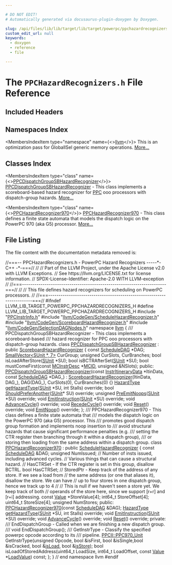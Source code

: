 ```yaml
---

# DO NOT EDIT!
# Automatically generated via docusaurus-plugin-doxygen by Doxygen.

slug: /api/files/lib/lib/target/lib/target/powerpc/ppchazardrecognizers-h
custom_edit_url: null
keywords:
  - doxygen
  - reference
  - file

---
```





# The `PPCHazardRecognizers.h` File Reference

<DoxygenPage pluginConfig={pluginConfig}>



## Included Headers

<IncludesList>
<IncludesListItem
  filePath="PPCInstrInfo.h"
  permalink="/docs/api/files/lib/lib/target/lib/target/powerpc/ppcinstrinfo-h"
  isLocal="true" />
<IncludesListItem
  filePath="llvm/CodeGen/ScheduleHazardRecognizer.h"
  permalink="/docs/api/files/include/include/llvm/include/llvm/codegen/schedulehazardrecognizer-h"
  isLocal="true" />
<IncludesListItem
  filePath="llvm/CodeGen/ScoreboardHazardRecognizer.h"
  permalink="/docs/api/files/include/include/llvm/include/llvm/codegen/scoreboardhazardrecognizer-h"
  isLocal="true" />
<IncludesListItem
  filePath="llvm/CodeGen/SelectionDAGNodes.h"
  permalink="/docs/api/files/include/include/llvm/include/llvm/codegen/selectiondagnodes-h"
  isLocal="true" />
</IncludesList>

## Namespaces Index

<MembersIndex>

<MembersIndexItem
  type="namespace"
  name={<><a href="/docs/api/namespaces/llvm">llvm</a></>}>
This is an optimization pass for GlobalISel generic memory operations. <a href="/docs/api/namespaces/llvm/#details">More...</a>
</MembersIndexItem>

</MembersIndex>

## Classes Index

<MembersIndex>

<MembersIndexItem
  type="class"
  name={<><a href="/docs/api/classes/llvm/ppcdispatchgroupsbhazardrecognizer">PPCDispatchGroupSBHazardRecognizer</a></>}>
<a href="/docs/api/classes/llvm/ppcdispatchgroupsbhazardrecognizer">PPCDispatchGroupSBHazardRecognizer</a> - This class implements a scoreboard-based hazard recognizer for <a href="/docs/api/namespaces/llvm/ppc">PPC</a> ooo processors with dispatch-group hazards. <a href="/docs/api/classes/llvm/ppcdispatchgroupsbhazardrecognizer/#details">More...</a>
</MembersIndexItem>

<MembersIndexItem
  type="class"
  name={<><a href="/docs/api/classes/llvm/ppchazardrecognizer970">PPCHazardRecognizer970</a></>}>
<a href="/docs/api/classes/llvm/ppchazardrecognizer970">PPCHazardRecognizer970</a> - This class defines a finite state automata that models the dispatch logic on the PowerPC 970 (aka G5) processor. <a href="/docs/api/classes/llvm/ppchazardrecognizer970/#details">More...</a>
</MembersIndexItem>

</MembersIndex>


## File Listing

The file content with the documentation metadata removed is:

<ProgramListing>

<Link id="l00001" /><CodeLine lineNumber="1"><span class="doxyHighlightComment">//===-- PPCHazardRecognizers.h - PowerPC Hazard Recognizers -----&#42;- C++ -&#42;-===//</span></CodeLine>
<Link id="l00002" /><CodeLine lineNumber="2"><span class="doxyHighlightComment">//</span></CodeLine>
<Link id="l00003" /><CodeLine lineNumber="3"><span class="doxyHighlightComment">// Part of the LLVM Project, under the Apache License v2.0 with LLVM Exceptions.</span></CodeLine>
<Link id="l00004" /><CodeLine lineNumber="4"><span class="doxyHighlightComment">// See https://llvm.org/LICENSE.txt for license information.</span></CodeLine>
<Link id="l00005" /><CodeLine lineNumber="5"><span class="doxyHighlightComment">// SPDX-License-Identifier: Apache-2.0 WITH LLVM-exception</span></CodeLine>
<Link id="l00006" /><CodeLine lineNumber="6"><span class="doxyHighlightComment">//</span></CodeLine>
<Link id="l00007" /><CodeLine lineNumber="7"><span class="doxyHighlightComment">//===----------------------------------------------------------------------===//</span></CodeLine>
<Link id="l00008" /><CodeLine lineNumber="8"><span class="doxyHighlightComment">//</span></CodeLine>
<Link id="l00009" /><CodeLine lineNumber="9"><span class="doxyHighlightComment">// This file defines hazard recognizers for scheduling on PowerPC processors.</span></CodeLine>
<Link id="l00010" /><CodeLine lineNumber="10"><span class="doxyHighlightComment">//</span></CodeLine>
<Link id="l00011" /><CodeLine lineNumber="11"><span class="doxyHighlightComment">//===----------------------------------------------------------------------===//</span></CodeLine>
<Link id="l00012" /><CodeLine lineNumber="12"></CodeLine>
<Link id="l00013" /><CodeLine lineNumber="13"><span class="doxyHighlightPreprocessor">#ifndef LLVM&#95;LIB&#95;TARGET&#95;POWERPC&#95;PPCHAZARDRECOGNIZERS&#95;H</span></CodeLine>
<Link id="l00014" /><CodeLine lineNumber="14"><span class="doxyHighlightPreprocessor">#define LLVM&#95;LIB&#95;TARGET&#95;POWERPC&#95;PPCHAZARDRECOGNIZERS&#95;H</span></CodeLine>
<Link id="l00015" /><CodeLine lineNumber="15"></CodeLine>
<Link id="l00016" /><CodeLine lineNumber="16"><span class="doxyHighlightPreprocessor">#include &quot;<a href="/docs/api/files/lib/lib/target/lib/target/powerpc/ppcinstrinfo-h">PPCInstrInfo.h</a>&quot;</span></CodeLine>
<Link id="l00017" /><CodeLine lineNumber="17"><span class="doxyHighlightPreprocessor">#include &quot;<a href="/docs/api/files/include/include/llvm/include/llvm/codegen/schedulehazardrecognizer-h">llvm/CodeGen/ScheduleHazardRecognizer.h</a>&quot;</span></CodeLine>
<Link id="l00018" /><CodeLine lineNumber="18"><span class="doxyHighlightPreprocessor">#include &quot;<a href="/docs/api/files/include/include/llvm/include/llvm/codegen/scoreboardhazardrecognizer-h">llvm/CodeGen/ScoreboardHazardRecognizer.h</a>&quot;</span></CodeLine>
<Link id="l00019" /><CodeLine lineNumber="19"><span class="doxyHighlightPreprocessor">#include &quot;<a href="/docs/api/files/include/include/llvm/include/llvm/codegen/selectiondagnodes-h">llvm/CodeGen/SelectionDAGNodes.h</a>&quot;</span></CodeLine>
<Link id="l00020" /><CodeLine lineNumber="20"></CodeLine>
<Link id="l00021" /><CodeLine lineNumber="21"><span class="doxyHighlightKeyword">namespace </span><span class="doxyHighlight"><a href="/docs/api/namespaces/llvm">llvm</a> &#123;</span></CodeLine>
<Link id="l00022" /><CodeLine lineNumber="22"></CodeLine>
<Link id="l00023" /><CodeLine lineNumber="23"><span class="doxyHighlightComment">/// PPCDispatchGroupSBHazardRecognizer - This class implements a scoreboard-based</span></CodeLine>
<Link id="l00024" /><CodeLine lineNumber="24"><span class="doxyHighlightComment">/// hazard recognizer for PPC ooo processors with dispatch-group hazards.</span></CodeLine>
<Link id="l00025" /><CodeLine lineNumber="25" lineLink="/docs/api/classes/llvm/ppcdispatchgroupsbhazardrecognizer"><span class="doxyHighlightKeyword">class </span><span class="doxyHighlight"><a href="/docs/api/classes/llvm/ppcdispatchgroupsbhazardrecognizer/#ae58571459d6d2583ba9ae321ebb64975">PPCDispatchGroupSBHazardRecognizer</a> : </span><span class="doxyHighlightKeyword">public</span><span class="doxyHighlight"> <a href="/docs/api/classes/llvm/scoreboardhazardrecognizer/#aaed3ade868f57d3ccbdc61cb33b88c8a">ScoreboardHazardRecognizer</a> &#123;</span></CodeLine>
<Link id="l00026" /><CodeLine lineNumber="26"><span class="doxyHighlight">  </span><span class="doxyHighlightKeyword">const</span><span class="doxyHighlight"> <a href="/docs/api/classes/llvm/scheduledag">ScheduleDAG</a> &#42;DAG;</span></CodeLine>
<Link id="l00027" /><CodeLine lineNumber="27"><span class="doxyHighlight">  <a href="/docs/api/classes/llvm/smallvector">SmallVector&lt;SUnit &#42;, 7&gt;</a> CurGroup;</span></CodeLine>
<Link id="l00028" /><CodeLine lineNumber="28"><span class="doxyHighlight">  </span><span class="doxyHighlightKeywordType">unsigned</span><span class="doxyHighlight"> CurSlots, CurBranches;</span></CodeLine>
<Link id="l00029" /><CodeLine lineNumber="29"></CodeLine>
<Link id="l00030" /><CodeLine lineNumber="30"><span class="doxyHighlight">  </span><span class="doxyHighlightKeywordType">bool</span><span class="doxyHighlight"> isLoadAfterStore(<a href="/docs/api/classes/llvm/sunit">SUnit</a> &#42;SU);</span></CodeLine>
<Link id="l00031" /><CodeLine lineNumber="31"><span class="doxyHighlight">  </span><span class="doxyHighlightKeywordType">bool</span><span class="doxyHighlight"> isBCTRAfterSet(<a href="/docs/api/classes/llvm/sunit">SUnit</a> &#42;SU);</span></CodeLine>
<Link id="l00032" /><CodeLine lineNumber="32"><span class="doxyHighlight">  </span><span class="doxyHighlightKeywordType">bool</span><span class="doxyHighlight"> mustComeFirst(</span><span class="doxyHighlightKeyword">const</span><span class="doxyHighlight"> <a href="/docs/api/classes/llvm/mcinstrdesc">MCInstrDesc</a> &#42;<a href="/docs/api/namespaces/llvm/mcid">MCID</a>, </span><span class="doxyHighlightKeywordType">unsigned</span><span class="doxyHighlight"> &amp;NSlots);</span></CodeLine>
<Link id="l00033" /><CodeLine lineNumber="33"><span class="doxyHighlightKeyword">public</span><span class="doxyHighlight">:</span></CodeLine>
<Link id="l00034" /><CodeLine lineNumber="34" lineLink="/docs/api/classes/llvm/ppcdispatchgroupsbhazardrecognizer/#ae58571459d6d2583ba9ae321ebb64975"><span class="doxyHighlight">  <a href="/docs/api/classes/llvm/ppcdispatchgroupsbhazardrecognizer/#ae58571459d6d2583ba9ae321ebb64975">PPCDispatchGroupSBHazardRecognizer</a>(</span><span class="doxyHighlightKeyword">const</span><span class="doxyHighlight"> <a href="/docs/api/classes/llvm/instritinerarydata">InstrItineraryData</a> &#42;ItinData,</span></CodeLine>
<Link id="l00035" /><CodeLine lineNumber="35"><span class="doxyHighlight">                         </span><span class="doxyHighlightKeyword">const</span><span class="doxyHighlight"> <a href="/docs/api/classes/llvm/scheduledag">ScheduleDAG</a> &#42;DAG&#95;) :</span></CodeLine>
<Link id="l00036" /><CodeLine lineNumber="36"><span class="doxyHighlight">    <a href="/docs/api/classes/llvm/scoreboardhazardrecognizer/#aaed3ade868f57d3ccbdc61cb33b88c8a">ScoreboardHazardRecognizer</a>(ItinData, DAG&#95;), DAG(DAG&#95;),</span></CodeLine>
<Link id="l00037" /><CodeLine lineNumber="37"><span class="doxyHighlight">    CurSlots(0), CurBranches(0) &#123;&#125;</span></CodeLine>
<Link id="l00038" /><CodeLine lineNumber="38"></CodeLine>
<Link id="l00039" /><CodeLine lineNumber="39"><span class="doxyHighlight">  <a href="/docs/api/classes/llvm/schedulehazardrecognizer/#a9bec0e329b12bbc503d08db497d43267">HazardType</a> <a href="/docs/api/classes/llvm/ppcdispatchgroupsbhazardrecognizer/#a12ecb2c77f447a61153a3037607f2dee">getHazardType</a>(<a href="/docs/api/classes/llvm/sunit">SUnit</a> &#42;SU, </span><span class="doxyHighlightKeywordType">int</span><span class="doxyHighlight"> Stalls) </span><span class="doxyHighlightKeyword">override</span><span class="doxyHighlight">;</span></CodeLine>
<Link id="l00040" /><CodeLine lineNumber="40"><span class="doxyHighlight">  </span><span class="doxyHighlightKeywordType">bool</span><span class="doxyHighlight"> <a href="/docs/api/classes/llvm/ppcdispatchgroupsbhazardrecognizer/#a747d30e23a3b40029d13eef9703dc9f7">ShouldPreferAnother</a>(<a href="/docs/api/classes/llvm/sunit">SUnit</a>&#42; SU) </span><span class="doxyHighlightKeyword">override</span><span class="doxyHighlight">;</span></CodeLine>
<Link id="l00041" /><CodeLine lineNumber="41"><span class="doxyHighlight">  </span><span class="doxyHighlightKeywordType">unsigned</span><span class="doxyHighlight"> <a href="/docs/api/classes/llvm/ppcdispatchgroupsbhazardrecognizer/#a57749af083c14fb007c14bd27ab53e8d">PreEmitNoops</a>(<a href="/docs/api/classes/llvm/sunit">SUnit</a> &#42;SU) </span><span class="doxyHighlightKeyword">override</span><span class="doxyHighlight">;</span></CodeLine>
<Link id="l00042" /><CodeLine lineNumber="42"><span class="doxyHighlight">  </span><span class="doxyHighlightKeywordType">void</span><span class="doxyHighlight"> <a href="/docs/api/classes/llvm/ppcdispatchgroupsbhazardrecognizer/#afddde8a0bcf92ed759085b411b2238f5">EmitInstruction</a>(<a href="/docs/api/classes/llvm/sunit">SUnit</a> &#42;SU) </span><span class="doxyHighlightKeyword">override</span><span class="doxyHighlight">;</span></CodeLine>
<Link id="l00043" /><CodeLine lineNumber="43"><span class="doxyHighlight">  </span><span class="doxyHighlightKeywordType">void</span><span class="doxyHighlight"> <a href="/docs/api/classes/llvm/ppcdispatchgroupsbhazardrecognizer/#a1d7b282cd08932b958837df304ab9862">AdvanceCycle</a>() </span><span class="doxyHighlightKeyword">override</span><span class="doxyHighlight">;</span></CodeLine>
<Link id="l00044" /><CodeLine lineNumber="44"><span class="doxyHighlight">  </span><span class="doxyHighlightKeywordType">void</span><span class="doxyHighlight"> <a href="/docs/api/classes/llvm/ppcdispatchgroupsbhazardrecognizer/#a6a37f926652da651355e009f5b33cc85">RecedeCycle</a>() </span><span class="doxyHighlightKeyword">override</span><span class="doxyHighlight">;</span></CodeLine>
<Link id="l00045" /><CodeLine lineNumber="45"><span class="doxyHighlight">  </span><span class="doxyHighlightKeywordType">void</span><span class="doxyHighlight"> <a href="/docs/api/classes/llvm/ppcdispatchgroupsbhazardrecognizer/#af10ef678b8075734a77485c640b1e0e9">Reset</a>() </span><span class="doxyHighlightKeyword">override</span><span class="doxyHighlight">;</span></CodeLine>
<Link id="l00046" /><CodeLine lineNumber="46"><span class="doxyHighlight">  </span><span class="doxyHighlightKeywordType">void</span><span class="doxyHighlight"> <a href="/docs/api/classes/llvm/ppcdispatchgroupsbhazardrecognizer/#ae3ba05e93144e92aaeb9cd99504d0147">EmitNoop</a>() </span><span class="doxyHighlightKeyword">override</span><span class="doxyHighlight">;</span></CodeLine>
<Link id="l00047" /><CodeLine lineNumber="47"><span class="doxyHighlight">&#125;;</span></CodeLine>
<Link id="l00048" /><CodeLine lineNumber="48"></CodeLine>
<Link id="l00049" /><CodeLine lineNumber="49"><span class="doxyHighlightComment">/// PPCHazardRecognizer970 - This class defines a finite state automata that</span></CodeLine>
<Link id="l00050" /><CodeLine lineNumber="50"><span class="doxyHighlightComment">/// models the dispatch logic on the PowerPC 970 (aka G5) processor.  This</span></CodeLine>
<Link id="l00051" /><CodeLine lineNumber="51"><span class="doxyHighlightComment">/// promotes good dispatch group formation and implements noop insertion to</span></CodeLine>
<Link id="l00052" /><CodeLine lineNumber="52"><span class="doxyHighlightComment">/// avoid structural hazards that cause significant performance penalties (e.g.</span></CodeLine>
<Link id="l00053" /><CodeLine lineNumber="53"><span class="doxyHighlightComment">/// setting the CTR register then branching through it within a dispatch group),</span></CodeLine>
<Link id="l00054" /><CodeLine lineNumber="54"><span class="doxyHighlightComment">/// or storing then loading from the same address within a dispatch group.</span></CodeLine>
<Link id="l00055" /><CodeLine lineNumber="55" lineLink="/docs/api/classes/llvm/ppchazardrecognizer970"><span class="doxyHighlightKeyword">class </span><span class="doxyHighlight"><a href="/docs/api/classes/llvm/ppchazardrecognizer970/#a64f6635ee2148d5abf526f462a0c0890">PPCHazardRecognizer970</a> : </span><span class="doxyHighlightKeyword">public</span><span class="doxyHighlight"> <a href="/docs/api/classes/llvm/schedulehazardrecognizer/#aca503c68356ae08204c66afbc498504f">ScheduleHazardRecognizer</a> &#123;</span></CodeLine>
<Link id="l00056" /><CodeLine lineNumber="56"><span class="doxyHighlight">  </span><span class="doxyHighlightKeyword">const</span><span class="doxyHighlight"> <a href="/docs/api/classes/llvm/scheduledag">ScheduleDAG</a> &amp;DAG;</span></CodeLine>
<Link id="l00057" /><CodeLine lineNumber="57"></CodeLine>
<Link id="l00058" /><CodeLine lineNumber="58"><span class="doxyHighlight">  </span><span class="doxyHighlightKeywordType">unsigned</span><span class="doxyHighlight"> NumIssued;  </span><span class="doxyHighlightComment">// Number of insts issued, including advanced cycles.</span></CodeLine>
<Link id="l00059" /><CodeLine lineNumber="59"></CodeLine>
<Link id="l00060" /><CodeLine lineNumber="60"><span class="doxyHighlight">  </span><span class="doxyHighlightComment">// Various things that can cause a structural hazard.</span></CodeLine>
<Link id="l00061" /><CodeLine lineNumber="61"></CodeLine>
<Link id="l00062" /><CodeLine lineNumber="62"><span class="doxyHighlight">  </span><span class="doxyHighlightComment">// HasCTRSet - If the CTR register is set in this group, disallow BCTRL.</span></CodeLine>
<Link id="l00063" /><CodeLine lineNumber="63"><span class="doxyHighlight">  </span><span class="doxyHighlightKeywordType">bool</span><span class="doxyHighlight"> HasCTRSet;</span></CodeLine>
<Link id="l00064" /><CodeLine lineNumber="64"></CodeLine>
<Link id="l00065" /><CodeLine lineNumber="65"><span class="doxyHighlight">  </span><span class="doxyHighlightComment">// StoredPtr - Keep track of the address of any store.  If we see a load from</span></CodeLine>
<Link id="l00066" /><CodeLine lineNumber="66"><span class="doxyHighlight">  </span><span class="doxyHighlightComment">// the same address (or one that aliases it), disallow the store.  We can have</span></CodeLine>
<Link id="l00067" /><CodeLine lineNumber="67"><span class="doxyHighlight">  </span><span class="doxyHighlightComment">// up to four stores in one dispatch group, hence we track up to 4</span></CodeLine>
<Link id="l00068" /><CodeLine lineNumber="68"><span class="doxyHighlight">  </span><span class="doxyHighlightComment">//</span></CodeLine>
<Link id="l00069" /><CodeLine lineNumber="69"><span class="doxyHighlight">  </span><span class="doxyHighlightComment">// This is null if we haven&#39;t seen a store yet.  We keep track of both</span></CodeLine>
<Link id="l00070" /><CodeLine lineNumber="70"><span class="doxyHighlight">  </span><span class="doxyHighlightComment">// operands of the store here, since we support &#91;r+r&#93; and &#91;r+i&#93; addressing.</span></CodeLine>
<Link id="l00071" /><CodeLine lineNumber="71"><span class="doxyHighlight">  </span><span class="doxyHighlightKeyword">const</span><span class="doxyHighlight"> <a href="/docs/api/classes/llvm/value">Value</a> &#42;StoreValue&#91;4&#93;;</span></CodeLine>
<Link id="l00072" /><CodeLine lineNumber="72"><span class="doxyHighlight">  int64&#95;t StoreOffset&#91;4&#93;;</span></CodeLine>
<Link id="l00073" /><CodeLine lineNumber="73"><span class="doxyHighlight">  uint64&#95;t StoreSize&#91;4&#93;;</span></CodeLine>
<Link id="l00074" /><CodeLine lineNumber="74"><span class="doxyHighlight">  </span><span class="doxyHighlightKeywordType">unsigned</span><span class="doxyHighlight"> NumStores;</span></CodeLine>
<Link id="l00075" /><CodeLine lineNumber="75"></CodeLine>
<Link id="l00076" /><CodeLine lineNumber="76"><span class="doxyHighlightKeyword">public</span><span class="doxyHighlight">:</span></CodeLine>
<Link id="l00077" /><CodeLine lineNumber="77"><span class="doxyHighlight">  <a href="/docs/api/classes/llvm/ppchazardrecognizer970/#a64f6635ee2148d5abf526f462a0c0890">PPCHazardRecognizer970</a>(</span><span class="doxyHighlightKeyword">const</span><span class="doxyHighlight"> <a href="/docs/api/classes/llvm/scheduledag">ScheduleDAG</a> &amp;DAG);</span></CodeLine>
<Link id="l00078" /><CodeLine lineNumber="78"><span class="doxyHighlight">  <a href="/docs/api/classes/llvm/schedulehazardrecognizer/#a9bec0e329b12bbc503d08db497d43267">HazardType</a> <a href="/docs/api/classes/llvm/ppchazardrecognizer970/#a930f5688f2bff088096f72a68000c94e">getHazardType</a>(<a href="/docs/api/classes/llvm/sunit">SUnit</a> &#42;SU, </span><span class="doxyHighlightKeywordType">int</span><span class="doxyHighlight"> Stalls) </span><span class="doxyHighlightKeyword">override</span><span class="doxyHighlight">;</span></CodeLine>
<Link id="l00079" /><CodeLine lineNumber="79"><span class="doxyHighlight">  </span><span class="doxyHighlightKeywordType">void</span><span class="doxyHighlight"> <a href="/docs/api/classes/llvm/ppchazardrecognizer970/#afe71af95c1e795a56d13e488898d58f5">EmitInstruction</a>(<a href="/docs/api/classes/llvm/sunit">SUnit</a> &#42;SU) </span><span class="doxyHighlightKeyword">override</span><span class="doxyHighlight">;</span></CodeLine>
<Link id="l00080" /><CodeLine lineNumber="80"><span class="doxyHighlight">  </span><span class="doxyHighlightKeywordType">void</span><span class="doxyHighlight"> <a href="/docs/api/classes/llvm/ppchazardrecognizer970/#a3a753e31908cc070fa8a7f138bb81978">AdvanceCycle</a>() </span><span class="doxyHighlightKeyword">override</span><span class="doxyHighlight">;</span></CodeLine>
<Link id="l00081" /><CodeLine lineNumber="81"><span class="doxyHighlight">  </span><span class="doxyHighlightKeywordType">void</span><span class="doxyHighlight"> <a href="/docs/api/classes/llvm/ppchazardrecognizer970/#ac699570c6ef79d075d59be2dfda8bc84">Reset</a>() </span><span class="doxyHighlightKeyword">override</span><span class="doxyHighlight">;</span></CodeLine>
<Link id="l00082" /><CodeLine lineNumber="82"></CodeLine>
<Link id="l00083" /><CodeLine lineNumber="83"><span class="doxyHighlightKeyword">private</span><span class="doxyHighlight">:</span></CodeLine>
<Link id="l00084" /><CodeLine lineNumber="84"><span class="doxyHighlightComment">  /// EndDispatchGroup - Called when we are finishing a new dispatch group.</span></CodeLine>
<Link id="l00085" /><CodeLine lineNumber="85"><span class="doxyHighlightComment">  ///</span></CodeLine>
<Link id="l00086" /><CodeLine lineNumber="86"><span class="doxyHighlight">  </span><span class="doxyHighlightKeywordType">void</span><span class="doxyHighlight"> EndDispatchGroup();</span></CodeLine>
<Link id="l00087" /><CodeLine lineNumber="87"></CodeLine>
<Link id="l00088" /><CodeLine lineNumber="88"><span class="doxyHighlightComment">  /// GetInstrType - Classify the specified powerpc opcode according to its</span></CodeLine>
<Link id="l00089" /><CodeLine lineNumber="89"><span class="doxyHighlightComment">  /// pipeline.</span></CodeLine>
<Link id="l00090" /><CodeLine lineNumber="90"><span class="doxyHighlight">  <a href="/docs/api/namespaces/llvm/ppcii/#aebfd14c5a918997e894a9698f27c58e6">PPCII::PPC970&#95;Unit</a> GetInstrType(</span><span class="doxyHighlightKeywordType">unsigned</span><span class="doxyHighlight"> Opcode,</span></CodeLine>
<Link id="l00091" /><CodeLine lineNumber="91"><span class="doxyHighlight">                                  </span><span class="doxyHighlightKeywordType">bool</span><span class="doxyHighlight"> &amp;isFirst, </span><span class="doxyHighlightKeywordType">bool</span><span class="doxyHighlight"> &amp;isSingle,</span><span class="doxyHighlightKeywordType">bool</span><span class="doxyHighlight"> &amp;isCracked,</span></CodeLine>
<Link id="l00092" /><CodeLine lineNumber="92"><span class="doxyHighlight">                                  </span><span class="doxyHighlightKeywordType">bool</span><span class="doxyHighlight"> &amp;<a href="/docs/api/files/lib/lib/target/lib/target/arc/arcinstrinfo-cpp/#a6b0daf17b9f0011e9a4c4c8f00644c12">isLoad</a>, </span><span class="doxyHighlightKeywordType">bool</span><span class="doxyHighlight"> &amp;<a href="/docs/api/files/lib/lib/target/lib/target/arc/arcinstrinfo-cpp/#aab5329eaa9a958adfa2c8de4d24e16cc">isStore</a>);</span></CodeLine>
<Link id="l00093" /><CodeLine lineNumber="93"></CodeLine>
<Link id="l00094" /><CodeLine lineNumber="94"><span class="doxyHighlight">  </span><span class="doxyHighlightKeywordType">bool</span><span class="doxyHighlight"> isLoadOfStoredAddress(uint64&#95;t LoadSize, int64&#95;t LoadOffset,</span></CodeLine>
<Link id="l00095" /><CodeLine lineNumber="95"><span class="doxyHighlight">                             </span><span class="doxyHighlightKeyword">const</span><span class="doxyHighlight"> <a href="/docs/api/classes/llvm/value">Value</a> &#42;<a href="/docs/api/structs/loadvalue">LoadValue</a>) </span><span class="doxyHighlightKeyword">const</span><span class="doxyHighlight">;</span></CodeLine>
<Link id="l00096" /><CodeLine lineNumber="96"><span class="doxyHighlight">&#125;;</span></CodeLine>
<Link id="l00097" /><CodeLine lineNumber="97"></CodeLine>
<Link id="l00098" /><CodeLine lineNumber="98"><span class="doxyHighlight">&#125; </span><span class="doxyHighlightComment">// end namespace llvm</span></CodeLine>
<Link id="l00099" /><CodeLine lineNumber="99"></CodeLine>
<Link id="l00100" /><CodeLine lineNumber="100"><span class="doxyHighlightPreprocessor">#endif</span></CodeLine>
<Link id="l00101" /><CodeLine lineNumber="101"></CodeLine>

</ProgramListing>


</DoxygenPage>
